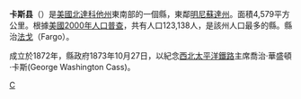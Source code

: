{{Unreferenced|time=2019-01-31T04:44:02+00:00}}
{{noteTA
|T=zh-hans:卡斯县 (北达科他州);zh-hk:卡斯縣 (北達科他州);zh-tw:卡斯郡 (北達科他州);
|1=zh-hans:县;zh-hk:縣;zh-tw:郡;
}}
{{Otheruses|卡斯縣|subject=美國北達科他州的一個縣|other=同名的縣}}
<!--[[File:Map_of_North_Dakota_highlighting_Cass_County.svg|250px]]-->
{{Infobox U.S. County|
 county  = 卡斯縣 |
 state = 北達科他州 |
 en county  = Cass County |
 en state = North Dakota |
 seal =  |
 map size = 225 |
 founded = 1872 |
 seat = [[法戈_(北达科他州)|法戈]] | 
 area = 4,579 [[km²|km²]] (1,768 [[square_mile|mi²]]) |
 area land = 4,572 km² (1,765 mi²) |
 area water = 7 km² (3 mi²) |
 area percentage = 0.15% |
 census yr = 2000 |
 pop = 123,138 |
 density = 27 |
 web = www.co.cass.nd.us |
|}}
'''卡斯县'''（{{lang-en|Cass County}}）是[[美國|美國]][[北達科他州|北達科他州]]東南部的一個縣，東鄰[[明尼蘇達州|明尼蘇達州]]。面積4,579平方公里。根據[[美國2000年人口普查|美國2000年人口普查]]，共有人口123,138人，是該州人口最多的縣。縣治[[法戈_(北達科他州)|法戈]]（Fargo）。

成立於1872年，縣政府1873年10月27日，以紀念[[西北太平洋鐵路|西北太平洋鐵路]]主席喬治·華盛頓·卡斯(George Washington Cass)。

[[Category:北达科他州行政区划|C]]